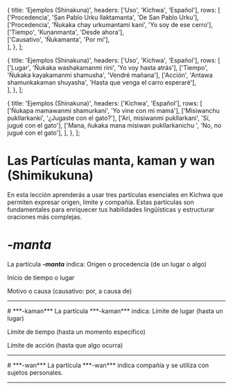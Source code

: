 
  {
    title: 'Ejemplos (Shinakuna)',
    headers: ['Uso', 'Kichwa', 'Español'],
    rows: [
      ['Procedencia', 'San Pablo Urku llaktamanta', 'De San Pablo Urku'], 
      ['Procedencia', 'Ñukaka chay urkumantami kani', 'Yo soy de ese cerro'],
      ['Tiempo', 'Kunanmanta', 'Desde ahora'],  
      ['Causativo', 'Ñukamanta', 'Por mí'],            
    ],
  },
];

  {
    title: 'Ejemplos (Shinakuna)',
    headers: ['Uso', 'Kichwa', 'Español'],
    rows: [
      ['Lugar', 'Ñukaka washakamanmi rini', 'Yo voy hasta atrás'], 
      ['Tiempo', 'Ñukaka kayakamanmi shamusha', 'Vendré mañana'],
      ['Acción', 'Antawa shamunkakaman shuyasha', 'Hasta que venga el carro esperaré'],            
    ],
  },
];

  {
    title: 'Ejemplos (Shinakuna)',
    headers: ['Kichwa', 'Español'],
    rows: [
      ['Ñukapa mamawanmi shamurkani', 'Yo vine con mi mamá'],
      ['Misiwanchu pukllarkanki', '¿Jugaste con el gato?'],
      ['Ari, misiwanmi pukllarkani', 'Sí, jugué con el gato'],
      ['Mana, ñukaka mana misiwan pukllarkanichu ', 'No, no jugué con el gato'],
    ],
  },
];



# **Las Partículas manta, kaman y wan (Shimikukuna)**
En esta lección aprenderás a usar tres partículas esenciales en Kichwa que permiten expresar origen, límite y compañía. Estas partículas son fundamentales para enriquecer tus habilidades lingüísticas y estructurar oraciones más complejas.
# ***-manta***
La partícula ***-manta*** indica:
<ComicSpeechBubble text="" character="humuFeliz" alignment="left">
 Origen o procedencia (de un lugar o algo)

 Inicio de tiempo o lugar

 Motivo o causa (causativo: por, a causa de)
 </ComicSpeechBubble>
<TablesWithTabs tables={tablesData} />  
<hr />
# ***-kaman***
La partícula ***-kaman*** indica:
<ComicSpeechBubble text="" character="humuFeliz" alignment="right">
 Límite de lugar (hasta un lugar)

 Límite de tiempo (hasta un momento específico)

 Límite de acción (hasta que algo ocurra)
 </ComicSpeechBubble>
 <TablesWithTabs tables={tablesData2} />  
<hr />
# ***-wan***
La partícula ***-wan*** indica compañía y se utiliza con sujetos personales.
<TablesWithTabs tables={tablesData3} /> 
<hr />
<Quiz lecture="grammar-4" />